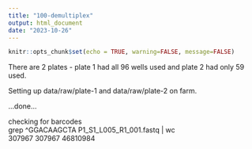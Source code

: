 ```yaml
---
title: "100-demultiplex"
output: html_document
date: "2023-10-26"
---
```


```r
knitr::opts_chunk$set(echo = TRUE, warning=FALSE, message=FALSE)
```

There are 2 plates - plate 1 had all 96 wells used and plate 2 had only 59 used.    

Setting up data/raw/plate-1 and data/raw/plate-2 on farm.     

...done...     

checking for barcodes    
grep ^GGACAAGCTA P1_S1_L005_R1_001.fastq  | wc       
 307967  307967 46810984      
